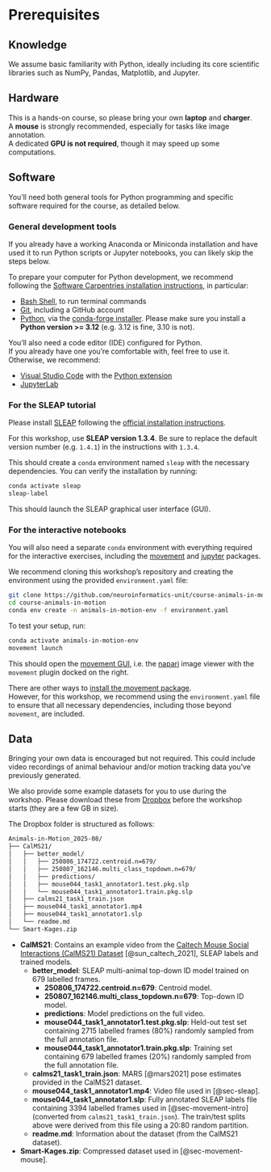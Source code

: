 # Prerequisites {#sec-prerequisites}

## Knowledge

We assume basic familiarity with Python, ideally including its core scientific libraries such as NumPy, Pandas, Matplotlib, and Jupyter.

## Hardware

This is a hands-on course, so please bring your own **laptop** and **charger**.  
A **mouse** is strongly recommended, especially for tasks like image annotation.  
A dedicated **GPU is not required**, though it may speed up some computations.

## Software

You'll need both general tools for Python programming and specific software required for the course, as detailed below.

### General development tools {#sec-install-devtools}

::: {.callout-note}  
If you already have a working Anaconda or Miniconda installation and have used it to run Python scripts or Jupyter notebooks, you can likely skip the steps below.  
:::

To prepare your computer for Python development, we recommend following the [Software Carpentries installation instructions](https://carpentries.github.io/workshop-template/install_instructions), in particular:

- [Bash Shell](https://carpentries.github.io/workshop-template/install_instructions/#shell), to run terminal commands
- [Git](https://carpentries.github.io/workshop-template/install_instructions/#git), including a GitHub account
- [Python](https://carpentries.github.io/workshop-template/install_instructions/#python), via the [conda-forge installer](https://conda-forge.org/download/). Please make sure you install a **Python version >= 3.12** (e.g. 3.12 is fine, 3.10 is not).

You'll also need a code editor (IDE) configured for Python.  
If you already have one you're comfortable with, feel free to use it. Otherwise, we recommend:

- [Visual Studio Code](https://code.visualstudio.com/) with the [Python extension](https://marketplace.visualstudio.com/items?itemName=ms-python.python)
- [JupyterLab](https://jupyter.org/install)

### For the SLEAP tutorial {#sec-install-sleap}

Please install [SLEAP](https://sleap.ai/) following the [official installation instructions](https://sleap.ai/installation.html).

::: {.callout-note}  
For this workshop, use **SLEAP version 1.3.4**. Be sure to replace the default version number (e.g. `1.4.1`) in the instructions with `1.3.4`.  
:::

This should create a `conda` environment named `sleap` with the necessary dependencies. You can verify the installation by running:

```bash
conda activate sleap
sleap-label
```

This should launch the SLEAP graphical user interface (GUI).

### For the interactive notebooks {#sec-install-movement}

You will also need a separate `conda` environment with everything required for the interactive exercises, including the [movement](https://movement.neuroinformatics.dev/) and [jupyter](https://jupyter.org/) packages.

We recommend cloning this workshop's repository and creating the environment using the provided `environment.yaml` file:

```bash
git clone https://github.com/neuroinformatics-unit/course-animals-in-motion.git
cd course-animals-in-motion
conda env create -n animals-in-motion-env -f environment.yaml
```

To test your setup, run:

```bash
conda activate animals-in-motion-env
movement launch
```

This should open the [movement GUI](https://movement.neuroinformatics.dev/user_guide/gui.html), i.e. the [napari](https://napari.org/) image viewer with the `movement` plugin docked on the right.

::: {.callout-note}  
There are other ways to [install the movement package](https://movement.neuroinformatics.dev/user_guide/installation.html).  
However, for this workshop, we recommend using the `environment.yaml` file to ensure that all necessary dependencies, including those beyond `movement`, are included.  
:::

## Data {#sec-data}

Bringing your own data is encouraged but not required. This could include video recordings of animal behaviour and/or motion tracking data you've previously generated.

We also provide some example datasets for you to use during the workshop.
Please download these from [Dropbox](https://www.dropbox.com/scl/fo/81ug5hoy9msc7v7bteqa0/AH32RLdbZqWZJstIeR4YHZY?rlkey=blgagtaizw8aac5areja6h7q1&st=xni448zl&dl=0) before the workshop starts (they are a few GB in size).

The Dropbox folder is structured as follows:

```txt
Animals-in-Motion_2025-08/
├── CalMS21/
│   ├── better_model/
│   │   ├── 250806_174722.centroid.n=679/
│   │   ├── 250807_162146.multi_class_topdown.n=679/
│   │   ├── predictions/
│   │   ├── mouse044_task1_annotator1.test.pkg.slp
│   │   └── mouse044_task1_annotator1.train.pkg.slp
│   ├── calms21_task1_train.json
│   ├── mouse044_task1_annotator1.mp4
│   ├── mouse044_task1_annotator1.slp
│   └── readme.md
└── Smart-Kages.zip
```

- **CalMS21**: Contains an example video from the [Caltech Mouse Social Interactions (CalMS21) Dataset](https://sites.google.com/view/computational-behavior/our-datasets/calms21-dataset) [@sun_caltech_2021], SLEAP labels and trained models.
  - **better_model**: SLEAP multi-animal top-down ID model trained on 679 labelled frames.
    - **250806_174722.centroid.n=679**: Centroid model.
    - **250807_162146.multi_class_topdown.n=679**: Top-down ID model.
    - **predictions**: Model predictions on the full video.
    - **mouse044_task1_annotator1.test.pkg.slp**: Held-out test set containing 2715 labelled frames (80%) randomly sampled from the full annotation file.
    - **mouse044_task1_annotator1.train.pkg.slp**: Training set containing 679 labelled frames (20%) randomly sampled from the full annotation file.
  - **calms21_task1_train.json**: MARS [@mars2021] pose estimates provided in the CalMS21 dataset.
  - **mouse044_task1_annotator1.mp4**: Video file used in [@sec-sleap].
  - **mouse044_task1_annotator1.slp**: Fully annotated SLEAP labels file containing 3394 labelled frames used in [@sec-movement-intro] (converted from `calms21_task1_train.json`). The train/test splits above were derived from this file using a 20:80 random partition.
  - **readme.md**: Information about the dataset (from the CalMS21 dataset).
- **Smart-Kages.zip**: Compressed dataset used in [@sec-movement-mouse].

